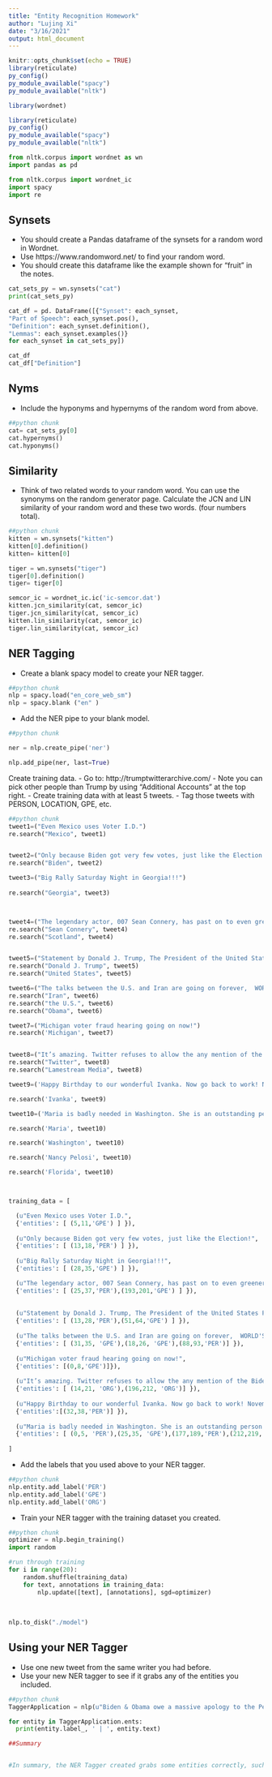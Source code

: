 ```yaml
---
title: "Entity Recognition Homework"
author: "Lujing Xi"
date: "3/16/2021"
output: html_document
---
```


```r
knitr::opts_chunk$set(echo = TRUE)
library(reticulate)
py_config()
py_module_available("spacy")
py_module_available("nltk")


```


```R

library(wordnet)

library(reticulate)
py_config()
py_module_available("spacy")
py_module_available("nltk")
```


```python

from nltk.corpus import wordnet as wn
import pandas as pd

from nltk.corpus import wordnet_ic
import spacy
import re

```


## Synsets

- You should create a Pandas dataframe of the synsets for a random word in Wordnet.
- Use https://www.randomword.net/ to find your random word.
- You should create this dataframe like the example shown for "fruit" in the notes.


```python

cat_sets_py = wn.synsets("cat")
print(cat_sets_py)

cat_df = pd. DataFrame([{"Synset": each_synset,
"Part of Speech": each_synset.pos(),
"Definition": each_synset.definition(),
"Lemmas": each_synset.examples()}
for each_synset in cat_sets_py])

cat_df
cat_df["Definition"]


```
## Nyms

- Include the hyponyms and hypernyms of the random word from above. 

```python
##python chunk
cat= cat_sets_py[0]
cat.hypernyms()
cat.hyponyms()
```
## Similarity

- Think of two related words to your random word. You can use the synonyms on the random generator page. Calculate the JCN and LIN similarity of your random word and these two words. (four numbers total).

```python
##python chunk
kitten = wn.synsets("kitten")
kitten[0].definition()
kitten= kitten[0]

tiger = wn.synsets("tiger")
tiger[0].definition()
tiger= tiger[0]

semcor_ic = wordnet_ic.ic('ic-semcor.dat')
kitten.jcn_similarity(cat, semcor_ic)
tiger.jcn_similarity(cat, semcor_ic)
kitten.lin_similarity(cat, semcor_ic)
tiger.lin_similarity(cat, semcor_ic)
```
## NER Tagging

- Create a blank spacy model to create your NER tagger. 

```python
##python chunk
nlp = spacy.load("en_core_web_sm")
nlp = spacy.blank ("en" )

```

- Add the NER pipe to your blank model. 

```python
##python chunk

ner = nlp.create_pipe('ner')

nlp.add_pipe(ner, last=True)  
```
 Create training data. 
  - Go to: http://trumptwitterarchive.com/
  - Note you can pick other people than Trump by using "Additional Accounts" at the top right. 
  - Create training data with at least 5 tweets. 
  - Tag those tweets with PERSON, LOCATION, GPE, etc. 

```python
##python chunk
tweet1=("Even Mexico uses Voter I.D.")
re.search("Mexico", tweet1)


tweet2=("Only because Biden got very few votes, just like the Election!")
re.search("Biden", tweet2)

tweet3=("Big Rally Saturday Night in Georgia!!!")
 
re.search("Georgia", tweet3)



tweet4=("The legendary actor, 007 Sean Connery, has past on to even greener fairways. He was quite a guy, and a tough character. I was having a very hard time getting approvals for a big development in Scotland when Sean stepped in and shouted,“Let him build the damn thing”. That was....")
re.search("Sean Connery", tweet4)
re.search("Scotland", tweet4)


tweet5=("Statement by Donald J. Trump, The President of the United States Full Video: https://t.co/EHqzsLbbJG https://t.co/Eu4IsLNsKD")
re.search("Donald J. Trump", tweet5)
re.search("United States", tweet5)

tweet6=("The talks between the U.S. and Iran are going on forever,  WORLD'S LONGEST NEGOTIATION. Obama has no idea what he is doing - incompetent!")
re.search("Iran", tweet6)
re.search("the U.S.", tweet6)
re.search("Obama", tweet6)

tweet7=("Michigan voter fraud hearing going on now!")
re.search('Michigan', tweet7)


tweet8=("It’s amazing. Twitter refuses to allow the any mention of the Biden corruption story which was carried so well on @TuckerCarlson last night. It’s the biggest story and Big Tech, together with the Lamestream Media, isn’t allowing a word to be said about it.")
re.search("Twitter", tweet8)
re.search("Lamestream Media", tweet8)

tweet9=('Happy Birthday to our wonderful Ivanka. Now go back to work! November 3rd.')

re.search('Ivanka', tweet9)

tweet10=('Maria is badly needed in Washington. She is an outstanding person who truly loves her Country and her State. Her opponent, @DonnaShalala, is a political hack who is a puppet of Nancy Pelosi. She does nothing for Florida. Maria has my Complete & Total Endorsement! https://t.co/4GumAgOA3J')

re.search('Maria', tweet10)

re.search('Washington', tweet10)

re.search('Nancy Pelosi', tweet10)

re.search('Florida', tweet10)



training_data = [

  (u"Even Mexico uses Voter I.D.", 
  {'entities': [ (5,11,'GPE') ] }),
  
  (u"Only because Biden got very few votes, just like the Election!", 
  {'entities': [ (13,18,'PER') ] }),
  
  (u"Big Rally Saturday Night in Georgia!!!", 
  {'entities': [ (28,35,'GPE') ] }),

  (u"The legendary actor, 007 Sean Connery, has past on to even greener fairways. He was quite a guy, and a tough character. I was having a very hard time getting approvals for a big development in Scotland when Sean stepped in and shouted,“Let him build the damn thing”. That was....", 
  {'entities': [ (25,37,'PER'),(193,201,'GPE') ] }),
  
  
  (u"Statement by Donald J. Trump, The President of the United States Full Video: https://t.co/EHqzsLbbJG https://t.co/Eu4IsLNsKD", 
  {'entities': [ (13,28,'PER'),(51,64,'GPE') ] }),
  
  (u"The talks between the U.S. and Iran are going on forever,  WORLD'S LONGEST NEGOTIATION. Obama has no idea what he is doing - incompetent!", 
  {'entities': [ (31,35, 'GPE'),(18,26, 'GPE'),(88,93,'PER')] }),
  
  (u"Michigan voter fraud hearing going on now!",
  {'entities': [(0,8,'GPE')]}),
  
  (u"It’s amazing. Twitter refuses to allow the any mention of the Biden corruption story which was carried so well on @TuckerCarlson last night. It’s the biggest story and Big Tech, together with the Lamestream Media, isn’t allowing a word to be said about it.", 
  {'entities': [ (14,21, 'ORG'),(196,212, 'ORG')] }),
  
  (u"Happy Birthday to our wonderful Ivanka. Now go back to work! November 3rd.", 
  {'entities':[(32,38,'PER')] }),
  
  (u"Maria is badly needed in Washington. She is an outstanding person who truly loves her Country and her State. Her opponent, @DonnaShalala, is a political hack who is a puppet of Nancy Pelosi. She does nothing for Florida. Maria has my Complete & Total Endorsement! https://t.co/4GumAgOA3J", 
  {'entities': [ (0,5, 'PER'),(25,35, 'GPE'),(177,189,'PER'),(212,219,'GPE')] })
  
]
```

- Add the labels that you used above to your NER tagger. 

```python
##python chunk
nlp.entity.add_label('PER')
nlp.entity.add_label('GPE')
nlp.entity.add_label('ORG')
```

- Train your NER tagger with the training dataset you created. 

```python
##python chunk
optimizer = nlp.begin_training()
import random

#run through training
for i in range(20):
    random.shuffle(training_data)
    for text, annotations in training_data:
        nlp.update([text], [annotations], sgd=optimizer)
        
        
        
nlp.to_disk("./model")
```

## Using your NER Tagger 

- Use one new tweet from the same writer you had before. 
- Use your new NER tagger to see if it grabs any of the entities you included. 

```python
##python chunk
TaggerApplication = nlp(u"Biden & Obama owe a massive apology to the People of Flint. The water was poisoned on their watch. Not only did they fail them, Biden proudly accepted the endorsement of disastrous Gov Rick Snyder! Unlike Biden, I will always stand with the People of the Great State of MICHIGAN!")

for entity in TaggerApplication.ents:
  print(entity.label_, ' | ', entity.text)
```
```R
##Summary


#In summary, the NER Tagger created grabs some entities correctly, such as Obama as PER and Flint as GPE. However, other tags were incorrectly assigned due to several main reasons. Firstly, the training data is not sufficient. Although I already increased from 5 to 10 tweets, the results are not optimal. Ideally there should be at least hundreds of entries in the training set to make a sound model. Secondly, the upper case for the beginning of sentence creates confusion in the case of wrong entities tagged in "People of" as ORG, "Unlike Biden" as ORG, and Great State as ORG.

```